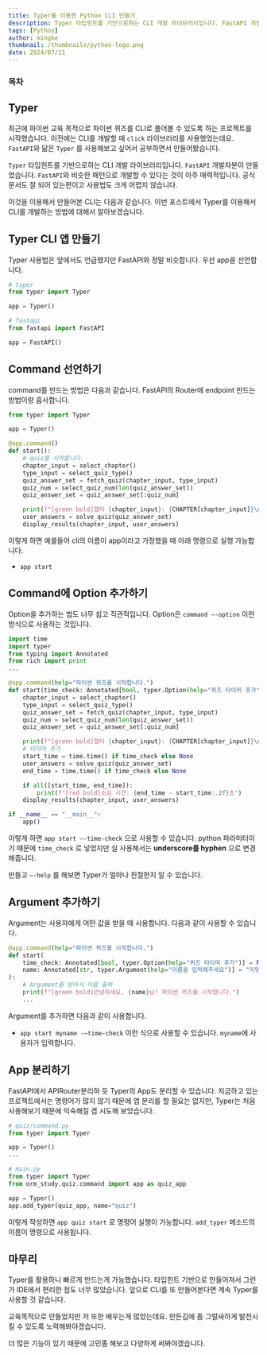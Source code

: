 ```yaml
---
title: Typer를 이용한 Python CLI 만들기
description: Typer 타입힌트를 기반으로하는 CLI 개발 라이브러리입니다. FastAPI 개발자분이 만들었습니다. FastAPI와 비슷한 패턴으로 개발할 수 있다는 것이 아주 매력적입니다
tags: [Python]
author: mingke
thumbnail: /thumbnails/python-logo.png
date: 2024/07/11
---
```


### 목차

## Typer

최근에 파이썬 교육 목적으로 파이썬 퀴즈를 CLI로 풀어볼 수 있도록 하는 프로젝트를 시작했습니다. 이전에는 CLI를 개발할 때 `click` 라이브러리를 사용했었는데요. `FastAPI`와 닮은 `Typer` 를 사용해보고 싶어서 공부하면서 만들어봤습니다.

`Typer` 타입힌트를 기반으로하는 CLI 개발 라이브러리입니다. `FastAPI` 개발자분이 만들었습니다. `FastAPI`와 비슷한 패턴으로 개발할 수 있다는 것이 아주 매력적입니다. 공식문서도 잘 되어 있는편이고 사용법도 크게 어렵지 않습니다.

이것을 이용해서 만들어본 CLI는 다음과 같습니다. 이번 포스트에서 Typer를 이용해서 CLI를 개발하는 방법에 대해서 알아보겠습니다.

<Link url="https://github.com/Jungminchae/orm-study" />

## Typer CLI 앱 만들기

Typer 사용법은 앞에서도 언급했지만 FastAPI와 정말 비슷합니다. 우선 app을 선언합니다.

```python
# typer
from typer import Typer

app = Typer()

# fastapi
from fastapi import FastAPI

app = FastAPI()
```

## Command 선언하기

command를 만드는 방법은 다음과 같습니다. FastAPI의 Router에 endpoint 만드는 방법이랑 흡사합니다.

```python
from typer import Typer

app = Typer()

@app.command()
def start():
    # quiz를 시작합니다.
    chapter_input = select_chapter()
    type_input = select_quiz_type()
    quiz_answer_set = fetch_quiz(chapter_input, type_input)
    quiz_num = select_quiz_num(len(quiz_answer_set))
    quiz_answer_set = quiz_answer_set[:quiz_num]

    print(f"[green bold]챕터 {chapter_input}: {CHAPTER[chapter_input]}\n")
    user_answers = solve_quiz(quiz_answer_set)
    display_results(chapter_input, user_answers)

```

이렇게 하면 예를들어 cli의 이름이 app이라고 가정했을 때 아래 명령으로 실행 가능합니다.

- `app start`

## Command에 Option 추가하기

Option을 추가하는 법도 너무 쉽고 직관적입니다. Option은 `command —-option` 이런 방식으로 사용하는 것입니다.

```python
import time
import typer
from typing import Annotated
from rich import print
...

@app.command(help="파이썬 퀴즈를 시작합니다.")
def start(time_check: Annotated[bool, typer.Option(help="퀴즈 타이머 추가")] = False):
    chapter_input = select_chapter()
    type_input = select_quiz_type()
    quiz_answer_set = fetch_quiz(chapter_input, type_input)
    quiz_num = select_quiz_num(len(quiz_answer_set))
    quiz_answer_set = quiz_answer_set[:quiz_num]

    print(f"[green bold]챕터 {chapter_input}: {CHAPTER[chapter_input]}\n")
    # 타이머 추가
    start_time = time.time() if time_check else None
    user_answers = solve_quiz(quiz_answer_set)
    end_time = time.time() if time_check else None

    if all([start_time, end_time]):
        print(f"[red bold]소요 시간: {end_time - start_time:.2f}초")
    display_results(chapter_input, user_answers)

if __name__ == "__main__":
    app()

```

이렇게 하면 `app start —-time-check` 으로 사용할 수 있습니다. python 파라미터이기 때문에 `time_check` 로 넣었지만 실 사용해서는 **underscore를 hyphen** 으로 변경해줍니다.

만들고 `—-help` 를 해보면 Typer가 얼마나 친절한지 알 수 있습니다.

## Argument 추가하기

Argument는 사용자에게 어떤 값을 받을 때 사용합니다. 다음과 같이 사용할 수 있습니다.

```python
@app.command(help="파이썬 퀴즈를 시작합니다.")
def start(
    time_check: Annotated[bool, typer.Option(help="퀴즈 타이머 추가")] = False,
    name: Annotated[str, typer.Argument(help="이름을 입력해주세요")] = "익명",
):
    # Argument를 받아서 이름 출력
    print(f"[green bold]안녕하세요, {name}님! 파이썬 퀴즈를 시작합니다.")
    ...
```

Argument를 추가하면 다음과 같이 사용합니다.

- `app start myname -—time-check` 이런 식으로 사용할 수 있습니다. `myname`에 사용자가 입력합니다.

## App 분리하기

FastAPI에서 APIRouter분리하 듯 Typer의 App도 분리할 수 있습니다. 지금하고 있는 프로젝트에서는 명령어가 많지 않기 때문에 앱 분리를 할 필요는 없지만, Typer는 처음 사용해보기 때문에 익숙해질 겸 시도해 보았습니다.

```python
# quiz/command.py
from typer import Typer

app = Typer()
...

# main.py
from typer import Typer
from orm_study.quiz.command import app as quiz_app

app = Typer()
app.add_typer(quiz_app, name="quiz")
```

이렇게 작성하면 `app quiz start` 로 명령어 실행이 가능합니다. `add_typer` 메소드의 이름이 명령으로 사용됩니다.

## 마무리

Typer를 활용하니 빠르게 만드는게 가능했습니다. 타입힌트 기반으로 만들어져서 그런가 IDE에서 편리한 점도 너무 많았습니다. 앞으로 CLI를 또 만들어본다면 계속 Typer를 사용할 것 같습니다.

교육목적으로 만들었지만 저 또한 배우는게 많았는데요. 만든김에 좀 그럴싸하게 발전시킬 수 있도록 노력해봐야겠습니다.

더 많은 기능이 있기 때문에 고민좀 해보고 다양하게 써봐야겠습니다.

<Link url="https://typer.tiangolo.com/" />

<Link url="https://chaechae.life/blog/fastapi-lifespan-class" />
